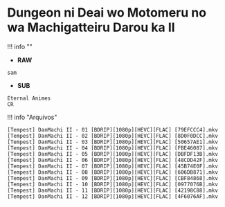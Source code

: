 # Dungeon ni Deai wo Motomeru no wa Machigatteiru Darou ka II

!!! info ""
- **RAW**
```
sam
```
- **SUB**
```
Eternal Animes
CR
```


!!! info "Arquivos"
```
[Tempest] DanMachi II - 01 [BDRIP][1080p][HEVC][FLAC] [79EFCCC4].mkv
[Tempest] DanMachi II - 02 [BDRIP][1080p][HEVC][FLAC] [8D0F0DCC].mkv
[Tempest] DanMachi II - 03 [BDRIP][1080p][HEVC][FLAC] [50657AE1].mkv
[Tempest] DanMachi II - 04 [BDRIP][1080p][HEVC][FLAC] [FBE46087].mkv
[Tempest] DanMachi II - 05 [BDRIP][1080p][HEVC][FLAC] [DBFDF13B].mkv
[Tempest] DanMachi II - 06 [BDRIP][1080p][HEVC][FLAC] [48CDD42F].mkv
[Tempest] DanMachi II - 07 [BDRIP][1080p][HEVC][FLAC] [45B74E0F].mkv
[Tempest] DanMachi II - 08 [BDRIP][1080p][HEVC][FLAC] [606DB871].mkv
[Tempest] DanMachi II - 09 [BDRIP][1080p][HEVC][FLAC] [CBF84868].mkv
[Tempest] DanMachi II - 10 [BDRIP][1080p][HEVC][FLAC] [0977076B].mkv
[Tempest] DanMachi II - 11 [BDRIP][1080p][HEVC][FLAC] [42198C88].mkv
[Tempest] DanMachi II - 12 [BDRIP][1080p][HEVC][FLAC] [4F6076AF].mkv
```
